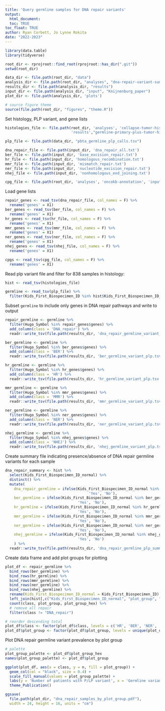 ```yaml
---
title: 'Query germline samples for DNA repair variants'
output: 
  html_document:
  toc: TRUE
toc_float: TRUE
author: Ryan Corbett, Jo Lynne Rokita
date: "2022-2023"
---
```

  
```r
library(data.table)
library(tidyverse)

root_dir <- rprojroot::find_root(rprojroot::has_dir(".git"))
setwd(root_dir)

data_dir <- file.path(root_dir, "data")
analysis_dir <- file.path(root_dir, "analyses", "dna-repair-variant-summary")
results_dir <- file.path(analysis_dir, "results")
input_dir <- file.path(analysis_dir, "input", "Knijnenburg_paper")
plot_dir <- file.path(analysis_dir, 'plots')

# source figure theme
source(file.path(root_dir, "figures", "theme.R"))

```

Set histology, PLP variant, and gene lists

```r
histologies_file <- file.path(root_dir, 'analyses', 'collapse-tumor-histologies',
                              'results',"germline-primary-plus-tumor-histologies-plot-groups.tsv")

plp_file <- file.path(data_dir, "pbta_germline_plp_calls.tsv")

dna_repair_file <- file.path(input_dir, 'dna_repair_all.txt')
ber_file <- file.path(input_dir, 'base_excision_repair.txt')
hr_file <- file.path(input_dir, 'homologous_recombination.txt')
mmr_file <- file.path(input_dir, 'mismatch_repair.txt')
ner_file <- file.path(input_dir, 'nucleotide_excision_repair.txt')
nhej_file <- file.path(input_dir, 'nonhomologous_end_joining.txt')

cpg_file <- file.path(root_dir, 'analyses', 'oncokb-annotation', 'input', 'cpg.txt')
```

Load gene lists

```r
repair_genes <- read_tsv(dna_repair_file, col_names = F) %>%
  rename('genes' = X1)
ber_genes <- read_tsv(ber_file, col_names = F) %>%
  rename('genes' = X1)
hr_genes <- read_tsv(hr_file, col_names = F) %>%
  rename('genes' = X1)
mmr_genes <- read_tsv(mmr_file, col_names = F) %>%
  rename('genes' = X1)
ner_genes <- read_tsv(ner_file, col_names = F) %>%
  rename('genes' = X1)
nhej_genes <- read_tsv(nhej_file, col_names = F) %>%
  rename('genes' = X1)

cpgs <- read_tsv(cpg_file, col_names = F) %>%
  rename('genes' = X1)
```

Read plp variant file and filter for 838 samples in histology: 

```r
hist <- read_tsv(histologies_file)

germline <- read_tsv(plp_file) %>%
  filter(Kids_First_Biospecimen_ID %in% hist$Kids_First_Biospecimen_ID_normal)
```

Subset `germline` to include only genes in DNA repair pathways and write to output

```r
repair_germline <- germline %>%
  filter(Hugo_Symbol %in% repair_genes$genes) %>%
  add_column(class = 'DNA_repair') %>%
  readr::write_tsv(file.path(results_dir, 'dna_repair_germline_variant_plp.tsv'))

ber_germline <- germline %>%
  filter(Hugo_Symbol %in% ber_genes$genes) %>%
  add_column(class = 'BER') %>%
  readr::write_tsv(file.path(results_dir, 'ber_germline_variant_plp.tsv'))

hr_germline <- germline %>%
  filter(Hugo_Symbol %in% hr_genes$genes) %>%
  add_column(class = 'HR') %>%
  readr::write_tsv(file.path(results_dir, 'hr_germline_variant_plp.tsv'))

mmr_germline <- germline %>%
  filter(Hugo_Symbol %in% mmr_genes$genes) %>%
  add_column(class = 'MMR') %>%
  readr::write_tsv(file.path(results_dir, 'mmr_germline_variant_plp.tsv'))

ner_germline <- germline %>%
  filter(Hugo_Symbol %in% ner_genes$genes) %>%
  add_column(class = 'NER') %>%
  readr::write_tsv(file.path(results_dir, 'ner_germline_variant_plp.tsv'))

nhej_germline <- germline %>%
  filter(Hugo_Symbol %in% nhej_genes$genes) %>%
  add_column(class = 'NHEJ') %>%
  readr::write_tsv(file.path(results_dir, 'nhej_germline_variant_plp.tsv'))
```

Create summary file indicating presence/absence of DNA repair germline variants for each sample

```r
dna_repair_summary <- hist %>%
  select(Kids_First_Biospecimen_ID_normal) %>%
  distinct() %>%
  mutate(
    dna_repair_germline = ifelse(Kids_First_Biospecimen_ID_normal %in% repair_germline$Kids_First_Biospecimen_ID,
                                      'Yes', 'No'),
    ber_germline = ifelse(Kids_First_Biospecimen_ID_normal %in% ber_germline$Kids_First_Biospecimen_ID,
                                 'Yes', 'No'),
    hr_germline = ifelse(Kids_First_Biospecimen_ID_normal %in% hr_germline$Kids_First_Biospecimen_ID,
                                 'Yes', 'No'),
    mmr_germline = ifelse(Kids_First_Biospecimen_ID_normal %in% mmr_germline$Kids_First_Biospecimen_ID,
                                 'Yes', 'No'),
    ner_germline = ifelse(Kids_First_Biospecimen_ID_normal %in% ner_germline$Kids_First_Biospecimen_ID,
                                 'Yes', 'No'),
    nhej_germline = ifelse(Kids_First_Biospecimen_ID_normal %in% nhej_germline$Kids_First_Biospecimen_ID,
                                 'Yes', 'No')
    ) %>%
  readr::write_tsv(file.path(results_dir, 'dna_repair_germline_plp_summary.tsv'))
```

Create data frame and add plot groups for plotting

```r
plot_df <- repair_germline %>%
  bind_rows(ber_germline) %>%
  bind_rows(hr_germline) %>%
  bind_rows(mmr_germline) %>%
  bind_rows(ner_germline) %>%
  bind_rows(nhej_germline) %>%
  rename(Kids_First_Biospecimen_ID_normal = Kids_First_Biospecimen_ID) %>%
  left_join(hist[,c("Kids_First_Biospecimen_ID_normal", "plot_group", "plot_group_hex")], by = 'Kids_First_Biospecimen_ID_normal') %>%
  count(class, plot_group, plot_group_hex) %>%
  # remove all repair
  filter(class != "DNA_repair")

# reorder descending total
plot_df$class <- factor(plot_df$class, levels = c('HR', 'BER', 'NER', 'MMR','NHEJ'))
plot_df$plot_group <- factor(plot_df$plot_group, levels = unique(plot_df$plot_group))
```

Plot DNA repair germline variant prevalence by plot group

```r
# palette
plot_group_palette <- plot_df$plot_group_hex
names(plot_group_palette) <- plot_df$plot_group

ggplot(plot_df, aes(x = class, y = n, fill = plot_group)) +
  geom_col(col = "black", size = 0.4) +
  scale_fill_manual(values = plot_group_palette) + 
  labs(y = 'Number of patients with P/LP variant', x = 'Germline variant DNA repair class', fill = 'Tumor diagnosis') + 
  theme_Publication()

ggsave(
  file.path(plot_dir, "dna_repair_samples_by_plot_group.pdf"), 
  width = 24, height = 16, units = "cm")
```

